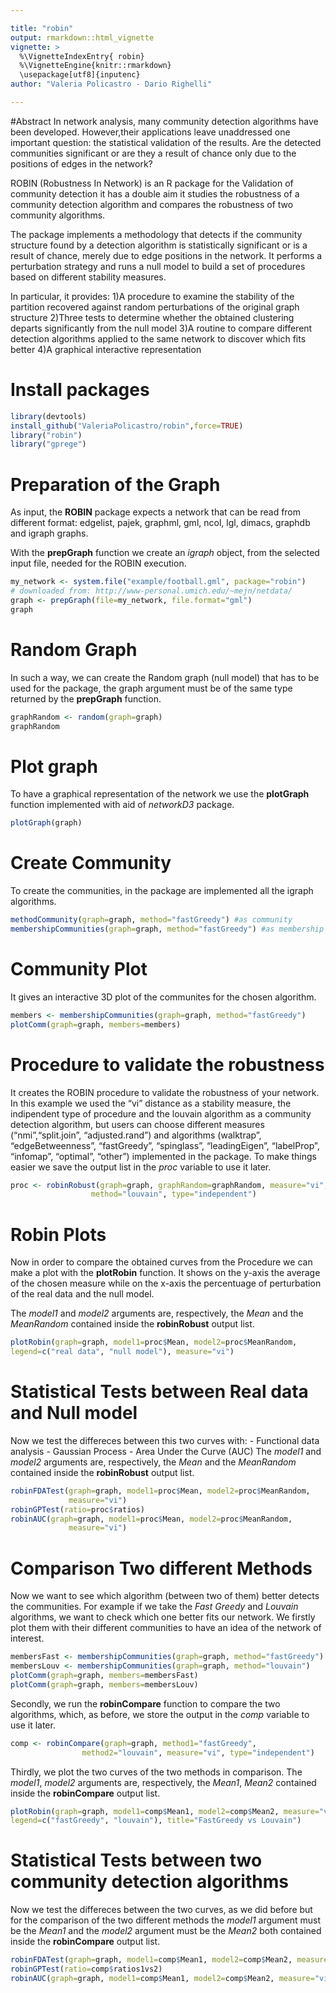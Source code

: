 ```yaml
---

title: "robin"
output: rmarkdown::html_vignette
vignette: >
  %\VignetteIndexEntry{ robin}
  %\VignetteEngine{knitr::rmarkdown}
  \usepackage[utf8]{inputenc}
author: "Valeria Policastro - Dario Righelli"

---
```


#Abstract
In network analysis, many community detection algorithms have been developed. 
However,their applications leave unaddressed one important question: 
the statistical validation of the results. 
Are the detected communities significant or are they a result of chance only 
due to the positions of edges in the network?

ROBIN (Robustness In Network) is an R package for the Validation of community 
detection it has a double aim it studies the robustness of a community 
detection algorithm and compares the robustness of two community algorithms. 

The package implements a methodology that detects if the community structure 
found by a detection algorithm is statistically significant or is a result 
of chance, merely due to edge positions in the network. It performs a 
perturbation strategy and runs a null model to build a set of procedures based 
on different stability measures. 

In particular, it provides:
1)A procedure to examine the stability of the partition recovered against random 
perturbations of the original graph structure
2)Three tests to determine whether the obtained clustering departs significantly 
from the null model
3)A routine to compare different detection algorithms applied to the same 
network to discover which fits better
4)A graphical interactive representation 

# Install packages
```r
library(devtools)
install_github("ValeriaPolicastro/robin",force=TRUE)
library("robin")
library("gprege")

```


# Preparation of the Graph 
As input, the **ROBIN** package expects a network that can be read from different 
format: edgelist, pajek, graphml, gml, ncol, lgl, dimacs, graphdb and igraph 
graphs.

With the **prepGraph** function we create an *igraph* object, from the selected 
input file, needed for the ROBIN execution.

```r
my_network <- system.file("example/football.gml", package="robin")
# downloaded from: http://www-personal.umich.edu/~mejn/netdata/
graph <- prepGraph(file=my_network, file.format="gml")
graph
```

# Random Graph 
In such a way, we can create the Random graph (null model) that has to be used 
for the package, the graph argument must be of the same type returned by the 
**prepGraph** function.

```r
graphRandom <- random(graph=graph)
graphRandom
```

# Plot graph
To have a graphical representation of the network we use the **plotGraph** 
function implemented with aid of *networkD3* package.

```r
plotGraph(graph)
```

# Create Community 
To create the communities, in the package are implemented all the igraph 
algorithms.

```r
methodCommunity(graph=graph, method="fastGreedy") #as community 
membershipCommunities(graph=graph, method="fastGreedy") #as membership
```

# Community Plot

It gives an interactive 3D plot of the communites for the chosen algorithm.

```r
members <- membershipCommunities(graph=graph, method="fastGreedy")
plotComm(graph=graph, members=members)
```

# Procedure to validate the robustness
It creates the ROBIN procedure to validate the robustness of your network.
In this example we used the "vi" distance as a stability measure, the indipendent 
type of procedure and the louvain algorithm as a community detection algorithm, 
but users can choose different measures ("nmi","split.join", "adjusted.rand") and 
algorithms (walktrap", "edgeBetweenness", "fastGreedy", "spinglass", "leadingEigen",
"labelProp", "infomap", "optimal", "other") implemented in the package.
To make things easier we save the output list in the *proc* variable to use it 
later.

```r
proc <- robinRobust(graph=graph, graphRandom=graphRandom, measure="vi", 
                  method="louvain", type="independent")
```

# Robin Plots
Now in order to compare the obtained curves from the Procedure we can make a 
plot with the **plotRobin** function.
It shows on the y-axis the average of the chosen measure while on the x-axis 
the percentuage of perturbation of the real data and the null model.

The *model1* and *model2* arguments are, respectively, the *Mean* and the 
*MeanRandom* contained inside the **robinRobust** output list.

```r
plotRobin(graph=graph, model1=proc$Mean, model2=proc$MeanRandom, 
legend=c("real data", "null model"), measure="vi")
```

# Statistical Tests between Real data and Null model 
Now we test the differeces between this two curves with:
- Functional data analysis
- Gaussian Process
- Area Under the Curve (AUC)
The *model1* and *model2* arguments are, respectively, the *Mean* and the 
*MeanRandom* contained inside the **robinRobust** output list.

```r
robinFDATest(graph=graph, model1=proc$Mean, model2=proc$MeanRandom, 
             measure="vi")
robinGPTest(ratio=proc$ratios)
robinAUC(graph=graph, model1=proc$Mean, model2=proc$MeanRandom, 
             measure="vi")
```

# Comparison Two different Methods
Now we want to see which algorithm (between two of them) better detects the 
communities.
For example if we take the *Fast Greedy* and *Louvain* algorithms, 
we want to check which one better fits our network.
We firstly plot them with their different communities to have an idea of 
the network of interest.

```r
membersFast <- membershipCommunities(graph=graph, method="fastGreedy")
membersLouv <- membershipCommunities(graph=graph, method="louvain")
plotComm(graph=graph, members=membersFast)
plotComm(graph=graph, members=membersLouv)
```

Secondly, we run the **robinCompare** function to compare the two algorithms, 
which, as before, we store the output in the *comp* variable to use it later.

```r
comp <- robinCompare(graph=graph, method1="fastGreedy",
                method2="louvain", measure="vi", type="independent")
```

Thirdly, we plot the two curves of the two methods in comparison.
The *model1*, *model2* arguments are, respectively, 
the *Mean1*, *Mean2* contained inside the **robinCompare** output list.

```r
plotRobin(graph=graph, model1=comp$Mean1, model2=comp$Mean2, measure="vi", 
legend=c("fastGreedy", "louvain"), title="FastGreedy vs Louvain")
```

# Statistical Tests between two community detection algorithms
Now we test the differeces between the two curves, as we did before but for the
comparison of the two different methods the *model1* argument must be the 
*Mean1* and the *model2* argument must be the *Mean2* both contained inside 
the **robinCompare** output list.

```r
robinFDATest(graph=graph, model1=comp$Mean1, model2=comp$Mean2, measure="vi")
robinGPTest(ratio=comp$ratios1vs2)
robinAUC(graph=graph, model1=comp$Mean1, model2=comp$Mean2, measure="vi")
```

